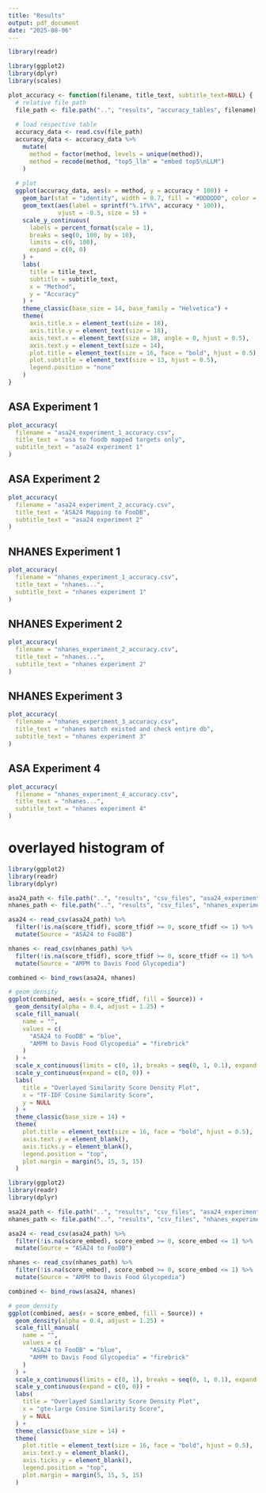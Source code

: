 ```yaml
---
title: "Results"
output: pdf_document
date: "2025-08-06"
---
```


```r
library(readr)
```


```r
library(ggplot2)
library(dplyr)
library(scales)

plot_accuracy <- function(filename, title_text, subtitle_text=NULL) {
  # relative file path
  file_path <- file.path("..", "results", "accuracy_tables", filename)
  
  # load respective table
  accuracy_data <- read.csv(file_path)
  accuracy_data <- accuracy_data %>%
    mutate(
      method = factor(method, levels = unique(method)),
      method = recode(method, "top5_llm" = "embed top5\nLLM")
    )
  
  # plot
  ggplot(accuracy_data, aes(x = method, y = accuracy * 100)) +
    geom_bar(stat = "identity", width = 0.7, fill = "#DDDDDD", color = "black") +
    geom_text(aes(label = sprintf("%.1f%%", accuracy * 100)),
              vjust = -0.5, size = 5) +
    scale_y_continuous(
      labels = percent_format(scale = 1),
      breaks = seq(0, 100, by = 10),
      limits = c(0, 100),
      expand = c(0, 0)
    ) +
    labs(
      title = title_text,
      subtitle = subtitle_text,
      x = "Method",
      y = "Accuracy"
    ) +
    theme_classic(base_size = 14, base_family = "Helvetica") +
    theme(
      axis.title.x = element_text(size = 18),
      axis.title.y = element_text(size = 18),
      axis.text.x = element_text(size = 18, angle = 0, hjust = 0.5),
      axis.text.y = element_text(size = 14),
      plot.title = element_text(size = 16, face = "bold", hjust = 0.5),
      plot.subtitle = element_text(size = 13, hjust = 0.5),
      legend.position = "none"
    )
}

```

## ASA Experiment 1

```r
plot_accuracy(
  filename = "asa24_experiment_1_accuracy.csv",
  title_text = "asa to foodb mapped targets only",
  subtitle_text = "asa24 experiment 1"
)
```

## ASA Experiment 2

```r
plot_accuracy(
  filename = "asa24_experiment_2_accuracy.csv",
  title_text = "ASA24 Mapping to FooDB",
  subtitle_text = "asa24 experiment 2"
)
```

## NHANES Experiment 1

```r
plot_accuracy(
  filename = "nhanes_experiment_1_accuracy.csv",
  title_text = "nhanes...",
  subtitle_text = "nhanes experiment 1"
)
```

## NHANES Experiment 2

```r
plot_accuracy(
  filename = "nhanes_experiment_2_accuracy.csv",
  title_text = "nhanes...",
  subtitle_text = "nhanes experiment 2"
)
```

## NHANES Experiment 3

```r
plot_accuracy(
  filename = "nhanes_experiment_3_accuracy.csv",
  title_text = "nhanes match existed and check entire db",
  subtitle_text = "nhanes experiment 3"
)
```

## ASA Experiment 4

```r
plot_accuracy(
  filename = "nhanes_experiment_4_accuracy.csv",
  title_text = "nhanes...",
  subtitle_text = "nhanes experiment 4"
)
```

# overlayed histogram of 
```r
library(ggplot2)
library(readr)
library(dplyr)

asa24_path <- file.path("..", "results", "csv_files", "asa24_experiment_2.csv")
nhanes_path <- file.path("..", "results", "csv_files", "nhanes_experiment_4.csv")

asa24 <- read_csv(asa24_path) %>%
  filter(!is.na(score_tfidf), score_tfidf >= 0, score_tfidf <= 1) %>%
  mutate(Source = "ASA24 to FooDB")

nhanes <- read_csv(nhanes_path) %>%
  filter(!is.na(score_tfidf), score_tfidf >= 0, score_tfidf <= 1) %>%
  mutate(Source = "AMPM to Davis Food Glycopedia")

combined <- bind_rows(asa24, nhanes)

# geom_density
ggplot(combined, aes(x = score_tfidf, fill = Source)) +
  geom_density(alpha = 0.4, adjust = 1.25) +
  scale_fill_manual(
    name = "",
    values = c(
      "ASA24 to FooDB" = "blue",
      "AMPM to Davis Food Glycopedia" = "firebrick"
    )
  ) +
  scale_x_continuous(limits = c(0, 1), breaks = seq(0, 1, 0.1), expand = c(0, 0)) +
  scale_y_continuous(expand = c(0, 0)) +
  labs(
    title = "Overlayed Similarity Score Density Plot",
    x = "TF-IDF Cosine Similarity Score",
    y = NULL
  ) +
  theme_classic(base_size = 14) +
  theme(
    plot.title = element_text(size = 16, face = "bold", hjust = 0.5),
    axis.text.y = element_blank(),
    axis.ticks.y = element_blank(),
    legend.position = "top",
    plot.margin = margin(5, 15, 5, 15)
  )
```

```r
library(ggplot2)
library(readr)
library(dplyr)

asa24_path <- file.path("..", "results", "csv_files", "asa24_experiment_2.csv")
nhanes_path <- file.path("..", "results", "csv_files", "nhanes_experiment_4.csv")

asa24 <- read_csv(asa24_path) %>%
  filter(!is.na(score_embed), score_embed >= 0, score_embed <= 1) %>%
  mutate(Source = "ASA24 to FooDB")

nhanes <- read_csv(nhanes_path) %>%
  filter(!is.na(score_embed), score_embed >= 0, score_embed <= 1) %>%
  mutate(Source = "AMPM to Davis Food Glycopedia")

combined <- bind_rows(asa24, nhanes)

# geom_density
ggplot(combined, aes(x = score_embed, fill = Source)) +
  geom_density(alpha = 0.4, adjust = 1.25) +
  scale_fill_manual(
    name = "",
    values = c(
      "ASA24 to FooDB" = "blue",
      "AMPM to Davis Food Glycopedia" = "firebrick"
    )
  ) +
  scale_x_continuous(limits = c(0, 1), breaks = seq(0, 1, 0.1), expand = c(0, 0)) +
  scale_y_continuous(expand = c(0, 0)) +
  labs(
    title = "Overlayed Similarity Score Density Plot",
    x = "gte-large Cosine Similarity Score",
    y = NULL
  ) +
  theme_classic(base_size = 14) +
  theme(
    plot.title = element_text(size = 16, face = "bold", hjust = 0.5),
    axis.text.y = element_blank(),
    axis.ticks.y = element_blank(),
    legend.position = "top",
    plot.margin = margin(5, 15, 5, 15)
  )
```

